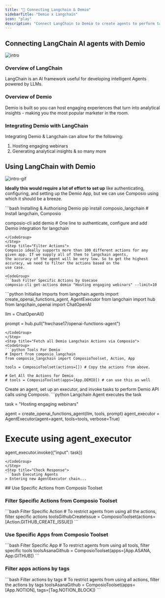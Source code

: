 ```yaml
---
title: "🚀 Connecting Langchain & Demio"
sidebarTitle: "Demio x Langchain"
icon: "play"
description: "Connect LangChain to Demio to create agents to perform tasks using natural language"
---
```


## Connecting LangChain AI agents with Demio
![intro](/media/intro.jpg)

### Overview of LangChain

LangChain is an AI framework useful for developing intelligent Agents powered by LLMs.

### Overview of Demio

Demio is built so you can host engaging experiences that turn into analytical insights - making you the most popular marketer in the room.

### Integrating Demio with LangChain

Integrating Demio & Langchain can allow for the following:

1. Hosting engaging webinars
2. Generating analytical insights
& so many more

## Using LangChain with Demio
![intro-gif](/media/intro.gif)
<Steps>
<Step title="Setting Up the Environment">

**Ideally this would require a lot of effort to set up** like authenticating, configuring, and setting up the Demio App, but we can use Composio using which it should be a breeze.

<CodeGroup>
```bash Installing & Authorising Demio
pip install composio_langchain # Install langchain, Composio 

composio-cli add demio # One line to authenticate, configure and add Demio integration for langchain
```
</CodeGroup>
</Step>
<Step title="Filter Actions">
Composio ideally supports more than 100 different actions for any given app. If we supply all of them to langchain agents, 
the accuracy of the agent will be very low. So to get the highest accuracy, we need to filter the actions based on the 
use case.

<CodeGroup>
```bash Filter Specific Actions by Usecase
composio-cli get-actions demio "Hosting engaging webinars" --limit=10
```
</CodeGroup>

</Step>
<Step title="Import Base Packages">

<CodeGroup>
```python Initialise Imports
from langchain.agents import create_openai_functions_agent, AgentExecutor
from langchain import hub
from langchain_openai import ChatOpenAI


llm = ChatOpenAI()

prompt = hub.pull("hwchase17/openai-functions-agent")
```
</CodeGroup>
</Step>
<Step title="Fetch all Demio Langchain Actions via Composio">
<CodeGroup>
```python Tools For Demio
# Import from composio_langchain
from composio_langchain import ComposioToolset, Action, App

tools = ComposioToolset(actions=[]) # Copy the actions from above. 

# Get All the Actions for Demio
# tools = ComposioToolset(apps=[App.DEMIO]) # can use this as well
```
</CodeGroup>
</Step>
<Step title="Execute the Agent">
Create an agent, set up an executor, and invoke tasks to perform Demio API calls using Composio. 
<CodeGroup>
```python Langchain Agent executes the task

task = "Hosting engaging webinars"

agent = create_openai_functions_agent(llm, tools, prompt)
agent_executor = AgentExecutor(agent=agent, tools=tools, verbose=True)

# Execute using agent_executor
agent_executor.invoke({"input": task})
```
</CodeGroup>
</Step>
<Step title="Check Response">
```bash Executing Agents
> Entering new AgentExecutor chain...
```
</Step>
</Steps>
## Use Specific Actions from Composio Toolset

### Filter Specific Actions from Composio Toolset

<CodeGroup>
```bash Filter Specific Action
# To restrict agents from using all the actions, filter specific actions
toolsGithubCreateIssue = ComposioToolset(actions=[Action.GITHUB_CREATE_ISSUE])
```
</CodeGroup>

### Use Specific Apps from Composio Toolset
<CodeGroup>
```bash Filter Specific App
# To restrict agents from using all tools, filter specific tools
toolsAsanaGithub = ComposioToolset(apps=[App.ASANA, App.GITHUB])
```
</CodeGroup>

### Filter apps actions by tags 
<CodeGroup>
```bash Filter actions by tags
# To restrict agents from using all actions, filter the actions by tags
toolsAsanaGithub = ComposioToolset(apps=[App.NOTION], tags=[Tag.NOTION_BLOCK])
```
</CodeGroup>

